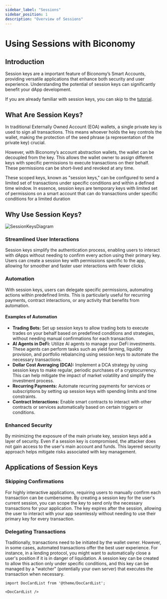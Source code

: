 ```yaml
---
sidebar_label: "Sessions"
sidebar_position: 1
description: "Overview of Sessions"
---
```


# Using Sessions with Biconomy

## Introduction

Session keys are a important feature of Biconomy’s Smart Accounts, providing versatile applications that enhance both security and user experience. Understanding the potential of session keys can significantly benefit your dApp development.

If you are already familiar with session keys, you can skip to the [tutorial](/tutorials/sessions).

## What Are Session Keys?

In traditional Externally Owned Account (EOA) wallets, a single private key is used to sign all transactions. This means whoever holds the key controls the wallet, making the protection of the seed phrase (a representation of the private key) crucial.

However, with Biconomy’s account abstraction wallets, the wallet can be decoupled from the key. This allows the wallet owner to assign different keys with specific permissions to execute transactions on their behalf. These permissions can be short-lived and revoked at any time.

These scoped keys, known as "session keys," can be configured to send a limited set of transactions under specific conditions and within a defined time window. In essence, session keys are temporary keys with limited set of permissions on a smart account that can do transactions under specific conditions for a limited duration

## Why Use Session Keys?

![SessionKeysDiagram](../../images/modules/sessionKeys.png)

### Streamlined User Interactions

Session keys simplify the authentication process, enabling users to interact with dApps without needing to confirm every action using their primary key. Users can create a session key with permissions specific to the app, allowing for smoother and faster user interactions with fewer clicks

### Automation

With session keys, users can delegate specific permissions, automating actions within predefined limits. This is particularly useful for recurring payments, contract interactions, or any activity that benefits from automation.

#### Examples of Automation

- **Trading Bots:** Set up session keys to allow trading bots to execute trades on your behalf based on predefined conditions and strategies, without needing manual confirmations for each transaction.
- **AI Agents in DeFi:** Utilize AI agents to manage your DeFi investments. These agents can perform tasks such as yield farming, liquidity provision, and portfolio rebalancing using session keys to automate the necessary transactions.
- **Dollar Cost Averaging (DCA):** Implement a DCA strategy by using session keys to make regular, periodic purchases of a cryptocurrency. This can help mitigate the impact of market volatility and simplify the investment process.
- **Recurring Payments:** Automate recurring payments for services or subscriptions by setting up session keys with spending limits and time constraints.
- **Contract Interactions:** Enable smart contracts to interact with other contracts or services automatically based on certain triggers or conditions.


### Enhanced Security

By minimizing the exposure of the main private key, session keys add a layer of security. Even if a session key is compromised, the attacker does not gain access to the user's main account and funds. This layered security approach helps mitigate risks associated with key management.

## Applications of Session Keys

### Skipping Confirmations

For highly interactive applications, requiring users to manually confirm each transaction can be cumbersome. By creating a session key for the user's current session, you can scope the key to send only the necessary transactions for your application. The key expires after the session, allowing the user to interact with your app seamlessly without needing to use their primary key for every transaction.

### Delegating Transactions

Traditionally, transactions need to be initiated by the wallet owner. However, in some cases, automated transactions offer the best user experience. For instance, in a lending protocol, you might want to automatically close a user's position if it is in danger of liquidation. A session key can be created to allow this action only under specific conditions, and this key can be managed by a "watcher" (potentially your own server) that executes the transaction when necessary.


```mdx-code-block
import DocCardList from '@theme/DocCardList';

<DocCardList />
```